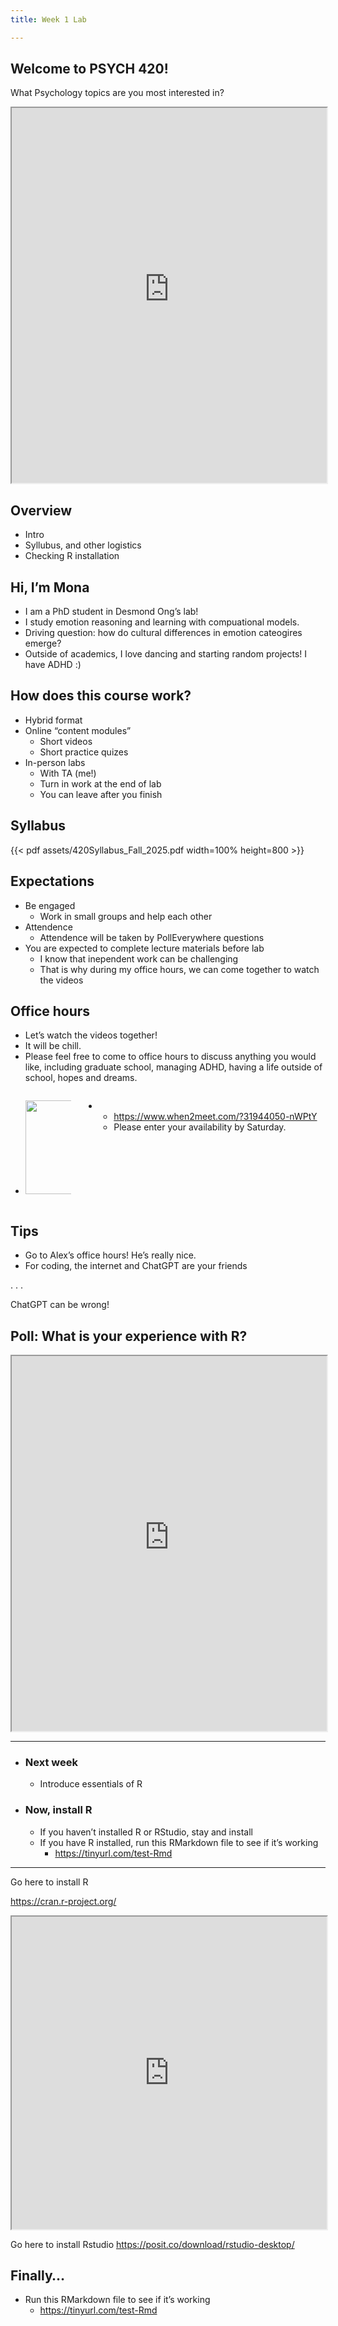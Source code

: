 ```yaml
---
title: Week 1 Lab

---
```


## Welcome to PSYCH 420!

What Psychology topics are you most interested in?

```{=html}
<iframe src="https://embed.polleverywhere.com/free_text_polls/GXaTU98hIuhz3Inb3L5Zb?controls=none&short_poll=true" width="100%" height="600px"></iframe>
```

## Overview

::: {.card-list .nonincremental}
- Intro
- Syllubus, and other logistics 
- Checking R installation
:::

## Hi, I'm Mona
::: {.card-list}
- I am a PhD student in Desmond Ong's lab! 
- I study emotion reasoning and learning with compuational models. 
- Driving question: how do cultural differences in emotion cateogires emerge?
- Outside of academics, I love dancing and starting random projects! I have ADHD :)
:::

## How does this course work?
::: {.card-list}
- Hybrid format
- Online "content modules"
    - Short videos
    - Short practice quizes
- In-person labs
    - With TA (me!)
    - Turn in work at the end of lab
    - You can leave after you finish
:::

## Syllabus

{{< pdf assets/420Syllabus_Fall_2025.pdf width=100% height=800 >}}


## Expectations
::: {.card-list}
- Be engaged
    - Work in small groups and help each other
- Attendence
    - Attendence will be taken by PollEverywhere questions
- You are expected to complete lecture materials before lab
    - I know that inependent work can be challenging
    - That is why during my office hours, we can come together to watch the videos

:::

## Office hours

::: {.card-list}
- Let's watch the videos together!
- It will be chill.
- Please feel free to come to office hours to discuss anything you would like, including graduate school, managing ADHD, having a life outside of school, hopes and dreams.
:::

::::: {.columns}

:::: {.column width="20%"}
:::{.card-list}
- ![](assets/when2meet-office-hours.png){height="150"}
:::
::::

:::: {.column width="80%"}
:::{.card-list}
- 
    - <https://www.when2meet.com/?31944050-nWPtY>
    - Please enter your availability by Saturday.
:::
::::

:::::

## Tips
::: {.card-list}
- Go to Alex's office hours! He's really nice.
- For coding, the internet and ChatGPT are your friends
:::

. . .

::: {.callout-caution width="95%"}
ChatGPT can be wrong!
:::


## Poll: What is your experience with R?

```{=html}
<iframe src="https://embed.polleverywhere.com/multiple_choice_polls/tvr9BartQ6whc3SFTG3c7?controls=none&short_poll=true" width="100%" height="600px"></iframe>
```

---


:::{.card-list}

- ### Next week
    - Introduce essentials of R

- ### Now, install R
    - If you haven't installed R or RStudio, stay and install
    - If you have R installed, run this RMarkdown file to see if it's working
        - <https://tinyurl.com/test-Rmd>

:::

--- 

Go here to install R

<https://cran.r-project.org/>
```{=html}
    <iframe src=https://cran.r-project.org/ width="100%" height="500" ></iframe>
```
Go here to install Rstudio
<https://posit.co/download/rstudio-desktop/>

## Finally...

:::{.card-list}
- Run this RMarkdown file to see if it's working
    - <https://tinyurl.com/test-Rmd>
:::
